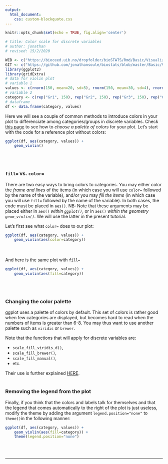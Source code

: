 ```yaml
---
output:
  html_document:
    css: custom-blockquote.css
--- 
```


```r
knitr::opts_chunk$set(echo = TRUE, fig.align='center')

# title: Color scale for discrete variables
# author: jonathan
# revised: 15/2/2020 

WEB <- c("https://bioceed.uib.no/dropfolder/bioSTATS/Rmd/Basic/Visualizing/Essential/color-scale-discrete.html")
GIT <- c("https://github.com/jonathansoule/biostats/blob/master/Basic/Visualizing/Essential/color-scale-discrete.Rmd")
library(ggplot2)
library(gridExtra)
# data for violin plot
# variable 1
values <- c(rnorm(150, mean=20, sd=5), rnorm(150, mean=30, sd=4), rnorm(150, mean=15, 3), rnorm(150, mean=40, sd=5)) 
# variable 2
category <- c(rep("Gr1", 150), rep("Gr2", 150), rep("Gr3", 150), rep("Gr4", 150))
# dataframe
df <- data.frame(category, values)
```
Here we will see a couple of common methods to introduce colors in your plot to differenciate among categories/groups in discrete variables. Check [this page](https://biostats.w.uib.no/choosing-colors-for-your-plot/){target="_blank"} to see how to *choose a palette of colors* for your plot. Let's start with the code for a reference plot without colors:
```r
ggplot(df, aes(category, values)) +
    geom_violin()
```


<br/><br/>

### `fill=` vs. `color=`

There are two easy ways to bring colors to categories. You may either color the *frame and lines* of the items (in which case you will use `color=` followed by the name of the variable), and/or you may *fill the items* (in which case you will use `fill=` followed by the name of the variable). In both cases, the code must be placed in `aes()`. 
NB: Note that these arguments may be placed either in `aes()` *within `ggplot()`*, or in `aes()` *within the geometry `geom_violin()`*. We will use the latter in the present tutorial. 

Let's first see what `color=` does to our plot: 
```r
ggplot(df, aes(category, values)) +   
    geom_violin(aes(color=category))
```
<br/><br/>
And here is the same plot with `fill=`
```r
ggplot(df, aes(category, values)) +   
    geom_violin(aes(fill=category))
```
<br/><br/>

### Changing the color palette

ggplot uses a palette of colors by default. This set of colors is rather good when few categories are displayed, but becomes hard to read when the numbers of items is greater than 6-8. You may thus want to use another palette such as `viridis` or `brewer`. 

Note that the functions that will apply for discrete variables are:

+ `scale_fill_viridis_d()`,
+ `scale_fill_brewer()`,
+ `scale_fill_manual()`,
+ etc.

Their use is further explained [HERE](https://biostats.w.uib.no/choosing-colors-for-your-plot/).
<br/><br/>

### Removing the legend from the plot

Finally, if you think that the colors and labels talk for themselves and that the legend that comes automatically to the right of the plot is just useless, modify the theme by adding the argument `legend.position="none"` to `theme()`in the following manner:
```r
ggplot(df, aes(category, values)) +
    geom_violin(aes(fill=category)) +
    theme(legend.position="none")
```

<br/><br/>

***
<!-- UNCOMMENT TO ACTIVATE
Get the Rmarkdown file corresponding to this page on [GitHub](`r GIT`){target="_blank"}.
-->
